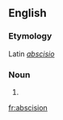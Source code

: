 ==English==

===Etymology===
Latin ''[[abscisio]]''

===Noun===
{{en-noun}}

#{{alternative spelling of|abscission}}

[[fr:abscision]]